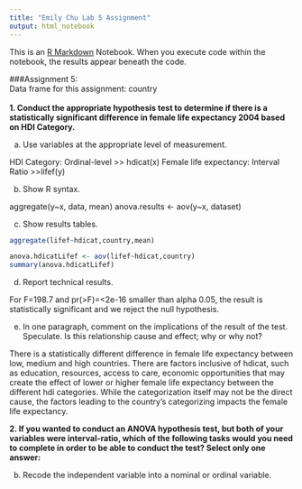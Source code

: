 ```yaml
---
title: "Emily Chu Lab 5 Assignment"
output: html_notebook
---
```


This is an [R Markdown](http://rmarkdown.rstudio.com) Notebook. When you execute code within the notebook, the results appear beneath the code. 

###Assignment 5:
<br>
Data frame for this assignment: country
<br><br>
**1. Conduct the appropriate hypothesis test to determine if there is a statistically significant difference in female life expectancy 2004 based on HDI Category.**

a. Use variables at the appropriate level of measurement.

HDI Category: Ordinal-level >> hdicat(x)
Female life expectancy: Interval Ratio >>lifef(y)

b. Show R syntax.

aggregate(y~x, data, mean)
anova.results <- aov(y~x, dataset)

c. Show results tables.

```r
aggregate(lifef~hdicat,country,mean)
```
```r
anova.hdicatLifef <- aov(lifef~hdicat,country)
summary(anova.hdicatLifef)
```

d. Report technical results.

For F=198.7 and pr(>F)=<2e-16 smaller than alpha 0.05, the result is statistically significant and we reject the null hypothesis.

e. In one paragraph, comment on the implications of the result of the test. Speculate. Is this relationship cause and effect; why or why not?

There is a statistically different difference in female life expectancy between low, medium and high countries. There are factors inclusive of hdicat, such as education, resources, access to care, economic opportunities that may create the effect of lower or higher female life expectancy between the different hdi categories. While the categorization itself may not be the direct cause, the factors leading to the country's categorizing impacts the female life expectancy.

**2. If you wanted to conduct an ANOVA hypothesis test, but both of your variables were interval-ratio, which of the following tasks would you need to complete in order to be able to conduct the test? Select only one answer:**

b. Recode the independent variable into a nominal or ordinal variable.
